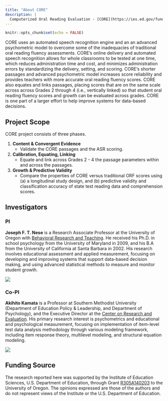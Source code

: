 ```yaml
---
title: "About CORE"
description: |
  Computerized Oral Reading Evaluation - [CORE](https://ies.ed.gov/funding/grantsearch/details.asp?ID=1492) - is a project funded by the Institute of Education Sciences [(IES)](https://ies.ed.gov/) to develop and validate a new computerized assessment of oral reading fluency that is administered and scored online.
---
```


```r
knitr::opts_chunk$set(echo = FALSE)
```

CORE uses an automated speech recognition engine and an an advanced psychometric model to overcome some of the inadequacies of traditional oral reading fluency assessments. CORE's online delivery and automated speech recognition allows for whole classrooms to be tested at one time, which reduces administration time and cost, and minimizes administration errors by standardizing the delivery, setting, and scoring. CORE's shorter passages and advanced psychometric model increases score reliability and provides teachers with more accurate oral reading fluency scores. CORE also equates and links passages, placing scores that are on the same scale across across Grades 2 through 4 (i.e., vertically linked) so that student oral reading fluency scores and growth can be evaluated across grades. CORE is one part of a larger effort to help improve systems for data-based decisions. 

## Project Scope
CORE project consists of three phases.

1. **Content & Convergent Evidence**
    + Validate the CORE passages and the ASR scoring.
2. **Calibration, Equating, Linking**
    + Equate and link across Grades 2 - 4 the passage parameters within and across the passages.
3. **Growth & Predictive Validity**
    + Compare the properties of CORE versus traditional ORF scores using (a) a longitudinal study design, and (b) predictive validity and classification accuracy of state test reading data and comprehension scores.
    
## Investigators
### PI
**Joseph F. T. Nese** is a Research Associate Professor at the University of Oregon with [Behavioral Research and Teaching](https://www.brtprojects.org). He received his Ph.D. in school psychology from the University of Maryland in 2009, and his B.A from the University of California at Santa Barbara in 2002. His research involves educational assessment and applied measurement, focusing on developing and improving systems that support data-based decision making, and using advanced statistical methods to measure and monitor student growth.

<aside>
![](https://casprofile.uoregon.edu/sites/casprofile2.uoregon.edu/files/picture-5079.jpg)
</aside>

### Co-PI
**Akihito Kamata** is a Professor at Southern Methodist University (Department of Education Policy & Leadership, and Department of Psychology), and the Executive Director at the [Center on Research and Evaluation](https://www.smu.edu/simmons/Research/CORE). His primary research interest is psychometrics and educational and psychological measurement, focusing on implementation of item-level test data analysis methodology through various modeling framework, including item response theory, multilevel modeling, and structural equation modeling.  

<aside>
![](https://www.smu.edu/-/media/Site/Simmons/Research/CORE/Team/25985D_095_Kamata-2.jpg?h=208&la=en&w=208&hash=8BAE4AAE98C979C25E377B0F76C503C2)
</aside>


## Funding Source
The research reported here was supported by the Institute of Education Sciences, U.S. Department of Education, through Grant [R305A140203](https://ies.ed.gov/funding/grantsearch/details.asp?ID=1492) to the University of Oregon. The opinions expressed are those of the authors and do not represent views of the Institute or the U.S. Department of Education.
